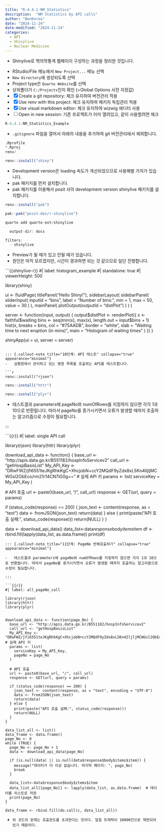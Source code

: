 ```yaml
---
title: "R-4.4.1-NM_Statistics"
description:  "NM Statistics by API calls"
author: "BenKorea"
date: "2024-11-24"
date-modified: "2024-11-24"
categories:
  - API
  - Shinylive
  - Nuclear Medicine
---
```


-   Shinylive로 핵의학통계 웹페이지 구성하는 과정을 정리한 것입니다.

::: {.callout-note title="1단계: `Quarto Website` 프로젝트 만들기" collapse="true" appearance="minimal"}
-   RStudio/File 메뉴에서 `New Project...` 메뉴 선택
-   `New Directory`에 생성되도록 선택
-   Project type은 `Quarto Website`를 선택
-   상위폴더가 `C:/Projects`인지 확인 (=Global Options 사전 지정값)
-   [x] Create a git repository: 체크 유지하여 버전관리 적용
-   [x] Use renv with this project: 체크 유지하여 패키지 독립관리 적용
-   [x] Use visual markdown editor: 체크 유지하여 wizwig 에디터 사용
-   [ ] Open in new session: 기존 프로젝트가 이미 열려있고, 같이 사용할려면 체크
:::

```r
R-4.4.1-NM_Statistics_Example
```

::: {.callout-note title="2단계: 버전관리 제외대상 추가하기" collapse="true" appearance="minimal"}
-   `.gitignore` 파일을 열어서 아래의 내용을 추가하여 git 버전관리에서 제외합니다.
:::

```r
.Rprofile
*.Rproj
renv/
```

::: {.callout-note title="3단계: shiny 패키지 설치하기" collapse="true" appearance="minimal"}
:::

```r
renv::install("shiny")
```

::: {.callout-note title="4단계: development version shinylive 패키지 설치하기" collapse="true" appearance="minimal"}
-   Development version은 loading 속도가 개선되었으므로 사용해벌 가치가 있습니다.
-   pak 패키지를 먼저 설치합니다.
-   pak 패키지를 이용해서 posit 사의 development version shinylive 패키지를 설치합니다.
:::

```r
renv::install("pak")
```

```r
pak::pak("posit-dev/r-shinylive")
```

::: {.callout-note title="6단계: shinylive extension 설치하기" collapse="true" appearance="minimal"}
:::

```r
quarto add quarto-ext/shinylive
```

::: {.callout-note title="7단계: output-dir 설정하기" collapse="true" appearance="minimal"}
:::

```r
  output-dir: docs
```

::: {.callout-note title="8단계: filter 설정하기" collapse="true" appearance="minimal"}
:::

```r
filters:
  - shinylive
```

::: {.callout-note title="9단계: shinylive 테스트" collapse="true" appearance="minimal"}
-   Preview가 될 때가 있고 안될 때가 있습니다.
-   원인은 아직 모르겠지만, 시간이 경과하면 되는 것 같으므로 일단 진행합니다.
:::

```{{shinylive-r}}
#| label: histogram_example
#| standalone: true
#| viewerHeight: 500


library(shiny)

ui <- fluidPage(
  titlePanel("Hello Shiny!"),
  sidebarLayout(
    sidebarPanel(
      sliderInput(
        inputId = "bins",
        label = "Number of bins:",
        min = 1,
        max = 50,
        value = 30
      )
    ),
    mainPanel(
      plotOutput(outputId = "distPlot")
    )
  )
)

server <- function(input, output) {
  output$distPlot <- renderPlot({
    x <- faithful$waiting
    bins <- seq(min(x), max(x), length.out = input$bins + 1)
    hist(x,
         breaks = bins, col = "#75AADB", border = "white",
         xlab = "Waiting time to next eruption (in mins)",
         main = "Histogram of waiting times"
    )
  })
}

shinyApp(ui = ui, server = server)

```

::: {.callout-note title="10단계: API 테스트" collapse="true" appearance="minimal"}
-   심평원에서 관리하고 있는 병원 목록을 호출하는 API를 테스트합니다.

```r
renv::install("rjson")
```

```r
renv::install("httr")
```

```r
renv::install("plyr")
```

-   테스트결과 parameters에 pageNo와 numOfRows를 지정하지 않으면 각각 1과 10으로 반환됩니다. 따라서 pageNo를 증가시키면서 오류가 발생할 때까지 호출하는 알고리즘으로 수정이 필요합니다.

:::

```{{r}}
#| label: single API call

library(rjson)
library(httr)
library(plyr)

download_api_data <- function() {
  base_url <- "http://apis.data.go.kr/B551182/hospInfoServicev2"
  call_url <- "getHospBasisList"
  My_API_Key <- "DRwFWZ/jfi6551teJKgRhkKgC+XhcjobN+ccY2MQdF9yZdx8xL5Kn4IljljMCWGsl2ObEco/rm21r14CN7iG0g=="  # 실제 API 키
  params <- list(
    serviceKey = My_API_Key
  )
  
  # API 호출
  url <- paste0(base_url, "/", call_url)
  response <- GET(url, query = params)

  if (status_code(response) == 200) {
    json_text <- content(response, as = "text")
    data <- fromJSON(json_text)
    return(data)
  } else {
    print(paste("API 호출 실패:", status_code(response)))
    return(NULL)
  }
}

data <- download_api_data()
data_list<-data$response$body$items$item
df <- rbind.fill(lapply(data_list, as.data.frame))
print(df)

```
::: {.callout-note title="11단계: PageNo 반복호출하기" collapse="true" appearance="minimal"}

-   테스트결과 parameters에 pageNo와 numOfRows를 지정하지 않으면 각각 1과 10으로 반환됩니다. 따라서 pageNo를 증가시키면서 오류가 발생할 때까지 호출하는 알고리즘으로 수정이 필요합니다.

:::

```{{r}}
#| label: all_pageNo_call

library(rjson)
library(httr)
library(plyr)


download_api_data <- function(page_No) {
  base_url <- "http://apis.data.go.kr/B551182/hospInfoServicev2"
  call_url <- "getHospBasisList"
  My_API_Key <- "DRwFWZ/jfi6551teJKgRhkKgC+XhcjobN+ccY2MQdF9yZdx8xL5Kn4IljljMCWGsl2ObEco/rm21r14CN7iG0g=="  # 실제 API 키
  params <- list(
    serviceKey = My_API_Key,
    pageNo = page_No
  )
  
  # API 호출
  url <- paste0(base_url, "/", call_url)
  response <- GET(url, query = params)

  if (status_code(response) == 200) {
    json_text <- content(response, as = "text", encoding = "UTF-8")
    data <- fromJSON(json_text)
    return(data)
  } else {
    print(paste("API 호출 실패:", status_code(response)))
    return(NULL)
  }
}

data_list_all <- list()
data_frame <- data.frame()
page_No <- 0
while (TRUE) {
  page_No <- page_No + 1
  data <- download_api_data(page_No)
  
  if (is.null(data) || is.null(data$response$body$items$item)) {
    message("데이터가 더 이상 없습니다. 마지막 페이지: ", page_No)
    break
  }
  
  data_list<-data$response$body$items$item
  data_list_all[[page_No]] <- lapply(data_list, as.data.frame)  # 데이터를 리스트로 저장
  print(page_No)
}

data_frame <- rbind.fill(do.call(c, data_list_all))

```

-     위 코드의 문제는 호출한도를 초과한다는 것이다. 일일 트래픽이 10000건으로 제한되어 있기 때문이다.

